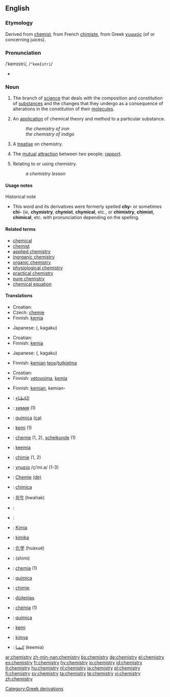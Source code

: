 {{wikipedia}}
==English==

===Etymology===
Derived from [[chemist]], from French [[chimiste]], from Greek [[χυμικός]] (of or concerning juices).

===Pronunciation===
/ˈkemɪstri/, /<tt>"kemIstri</tt>/
*{{audio|en-us-chemistry.ogg|Audio (US)}}

===Noun===
{{en-noun|chemistr|ies}}

# {{uncountable}} The branch of [[science]] that deals with the composition and constitution of [[substance]]s and the changes that they undergo as a consequence of alterations in the constitution of their [[molecule]]s.
# An [[application]] of chemical theory and method to a particular substance.
#: ''the chemistry of iron''
#: ''the chemistry of indigo''
# A [[treatise]] on chemistry.
# {{context|informal}} The [[mutual]] [[attraction]] between two people; [[rapport]].
# {{context|modifier}} Relating to or using chemistry.
#:''a chemistry lesson''

====Usage notes====
;Historical note
*This word and its derivatives were formerly spelled '''chy-''' or sometimes '''chi-''' (''ie'', '''chymistry''', '''chymist''', '''chymical''', etc., or '''chimistry''', '''chimist''', '''chimical''', etc. with pronunciation depending on the spelling.

====Related terms====
*[[chemical]]
*[[chemist]]
*[[applied chemistry]]
*[[inorganic chemistry]]
*[[organic chemistry]]
*[[physiological chemistry]]
*[[practical chemistry]]
*[[pure chemistry]]
*[[chemical equation]]

====Translations====
{{trans-top|branch of science}}
*Croatian: {{t|hr|kemija|f}}
*Czech: [[chemie#Czech|chemie]] {{f}}
*Finnish: [[kemia]]
{{trans-mid}}
*Japanese: {{JAchar|[[化学]]}} ({{JAchar|[[かがく]]}}, kagaku)
{{trans-bottom}}

{{trans-top|application of chemical theory and method to a particular substance}}
*Croatian: {{t|hr|kemija|f}}
*Finnish: [[kemia]]
{{trans-mid}}
*Japanese: {{JAchar|[[化学]]}} ({{JAchar|[[かがく]]}}, kagaku)
{{trans-bottom}}

{{trans-top|treatise on chemistry}}
*Finnish: [[kemia|kemian]] [[teos]]/[[tutkielma]]
{{trans-mid}}
{{trans-bottom}}

{{trans-top|mutual attraction between two people}}
*Croatian: {{t|hr|kemija|f}}
*Finnish: [[vetovoima]], [[kemia]]
{{trans-mid}}
{{trans-bottom}}

{{trans-top|as modifier: relating to or using chemistry}}
*Finnish: [[kemia|kemian]], kemian-
{{trans-mid}}
{{trans-bottom}}

{{checktrans-top}}
*{{ttbc|Arabic}}: [[الكِيمْيَاء]] {{f}}
*{{ttbc|Bulgarian}}: [[химия]] {{f}} (1)
*{{ttbc|Catalan}}: [[química]] {{f}} [[:ca:química|(ca)]]
*{{ttbc|Danish}}: [[kemi]] {{f}} (1)
*{{ttbc|Dutch}}: [[chemie]] {{f}} (1, 2), [[scheikunde]] {{f}} (1)
*{{ttbc|Estonian}}: [[keemia]]
*{{ttbc|French}}: [[chimie]] {{f}} (1, 2)
*{{ttbc|Greek}}: [[χημεία]]  {{f}} /çiˈmi.a/ (1-3)
*{{ttbc|German}}: [[Chemie]] {{f}} [[:de:Chemie|(de)]]
*{{ttbc|Italian}}: [[chimica]] {{f}}
{{checktrans-mid}}
*{{ttbc|Korean}}: [[화학]] (hwahak)
*{{ttbc|Kurdish}}: {{KUchar|[[کیمیا]]}}
*{{ttbc|Norwegian}}: {{t-|no|kjemi|m}}
*{{ttbc|Malay}}: [[Kimia]]
*{{ttbc|Maltese}}: [[kimika]]
*{{ttbc|Mandarin Chinese}}: [[化学]] (huàxué)
*{{ttbc|Persian}}: {{FAchar|[[شیمی]]}} (shimi)
*{{ttbc|Polish}}: [[chemia]] {{f}} (1)
*{{ttbc|Portuguese}}: [[química]] {{f}}
*{{ttbc|Romanian}}: [[chimie]] {{f}}
*{{ttbc|Scottish Gaelic}}: [[dùileòlas]] {{m}}
*{{ttbc|Slovak}}: [[chémia]] {{f}} (1)
*{{ttbc|Spanish}}: [[química]] {{f}}
*{{ttbc|Swedish}}: [[kemi]] {{c}}
*{{ttbc|Turkish}}: [[kimya]]
*{{ttbc|Urdu}}: [[کیمیا]] (keemia) {{m}}
{{checktrans-bottom}}

[[Category:Greek derivations]]

[[ar:chemistry]]
[[zh-min-nan:chemistry]]
[[bs:chemistry]]
[[de:chemistry]]
[[el:chemistry]]
[[es:chemistry]]
[[fr:chemistry]]
[[hy:chemistry]]
[[io:chemistry]]
[[id:chemistry]]
[[it:chemistry]]
[[hu:chemistry]]
[[nl:chemistry]]
[[ja:chemistry]]
[[pl:chemistry]]
[[fi:chemistry]]
[[sv:chemistry]]
[[ta:chemistry]]
[[te:chemistry]]
[[vi:chemistry]]
[[zh:chemistry]]